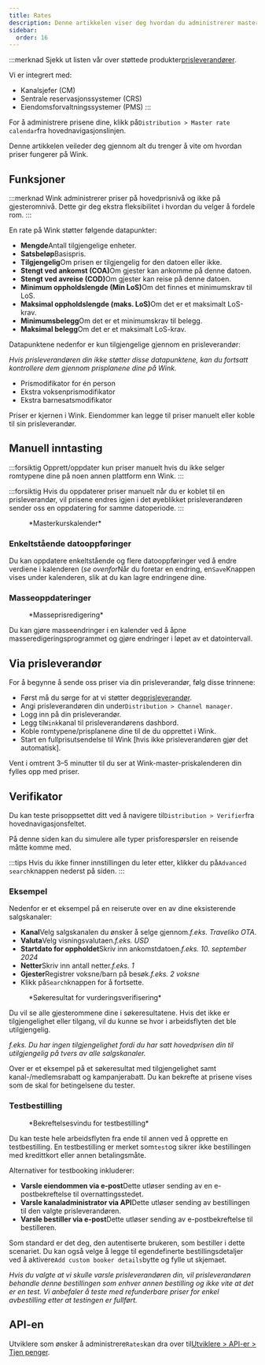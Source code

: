 ```yaml
---
title: Rates
description: Denne artikkelen viser deg hvordan du administrerer masterrater på Wink.
sidebar:
  order: 16
---
```


:::merknad
Sjekk ut listen vår over støttede produkter[prisleverandører](/extranet/rate-providers).

Vi er integrert med:

* Kanalsjefer (CM)
* Sentrale reservasjonssystemer (CRS)
* Eiendomsforvaltningssystemer (PMS)
  :::

For å administrere prisene dine, klikk på`Distribution > Master rate calendar`fra hovednavigasjonslinjen.

Denne artikkelen veileder deg gjennom alt du trenger å vite om hvordan priser fungerer på Wink.

## Funksjoner

:::merknad
Wink administrerer priser på hovedprisnivå og ikke på gjesteromnivå. Dette gir deg ekstra fleksibilitet i hvordan du velger å fordele rom.
:::

En rate på Wink støtter følgende datapunkter:

* **Mengde**Antall tilgjengelige enheter.
* **Satsbeløp**Basispris.
* **Tilgjengelig**Om prisen er tilgjengelig for den datoen eller ikke.
* **Stengt ved ankomst (COA)**&#x4F;m gjester kan ankomme på denne datoen.
* **Stengt ved avreise (COD)**&#x4F;m gjester kan reise på denne datoen.
* **Minimum oppholdslengde (Min LoS)**&#x4F;m det finnes et minimumskrav til LoS.
* **Maksimal oppholdslengde (maks. LoS)**&#x4F;m det er et maksimalt LoS-krav.
* **Minimumsbelegg**Om det er et minimumskrav til belegg.
* **Maksimal belegg**Om det er et maksimalt LoS-krav.

Datapunktene nedenfor er kun tilgjengelige gjennom en prisleverandør:

*Hvis prisleverandøren din ikke støtter disse datapunktene, kan du fortsatt kontrollere dem gjennom prisplanene dine på Wink.*

* Prismodifikator for én person
* Ekstra voksenprismodifikator
* Ekstra barnesatsmodifikator

Priser er kjernen i Wink. Eiendommer kan legge til priser manuelt eller koble til sin prisleverandør.

## Manuell inntasting

:::forsiktig
Opprett/oppdater kun priser manuelt hvis du ikke selger romtypene dine på noen annen plattform enn Wink.
:::

:::forsiktig
Hvis du oppdaterer priser manuelt når du er koblet til en prisleverandør, vil prisene endres igjen i det øyeblikket prisleverandøren sender oss en oppdatering for samme datoperiode.
:::

<figure>
  <CloudinaryImage width="700" height="251" resize="scale" quality="best" alt="Masterkurskalender" src="academy/rate-calendar" errorImage="noimage_opaque_nyrtl0.png" />

  <figcaption>*Masterkurskalender*</figcaption>
</figure>


### Enkeltstående datooppføringer

Du kan oppdatere enkeltstående og flere datooppføringer ved å endre verdiene i kalenderen (*se ovenfor*Når du foretar en endring, en`Save`Knappen vises under kalenderen, slik at du kan lagre endringene dine.

### Masseoppdateringer

<figure>
  <CloudinaryImage width="700" height="267" resize="scale" quality="best" alt="Masseprisredigering" src="academy/bulk-editor" errorImage="noimage_opaque_nyrtl0.png" />

  <figcaption>*Masseprisredigering*</figcaption>
</figure>


Du kan gjøre masseendringer i en kalender ved å åpne masseredigeringsprogrammet og gjøre endringer i løpet av et datointervall.

## Via prisleverandør

For å begynne å sende oss priser via din prisleverandør, følg disse trinnene:

* Først må du sørge for at vi støtter deg[prisleverandør](/extranet/rate-providers).
* Angi prisleverandøren din under`Distribution > Channel manager`.
* Logg inn på din prisleverandør.
* Legg til`Wink`kanal til prisleverandørens dashbord.
* Koble romtypene/prisplanene dine til de du opprettet i Wink.
* Start en fullprisutsendelse til Wink \[hvis ikke prisleverandøren gjør det automatisk].

Vent i omtrent 3–5 minutter til du ser at Wink-master-priskalenderen din fylles opp med priser.

## Verifikator

Du kan teste prisoppsettet ditt ved å navigere til`Distribution > Verifier`fra hovednavigasjonsfeltet.

På denne siden kan du simulere alle typer prisforespørsler en reisende måtte komme med.

:::tips
Hvis du ikke finner innstillingen du leter etter, klikker du på`Advanced search`knappen nederst på siden.
:::

### Eksempel

Nedenfor er et eksempel på en reiserute over en av dine eksisterende salgskanaler:

* **Kanal**Velg salgskanalen du ønsker å selge gjennom.*f.eks. Traveliko OTA*.
* **Valuta**Velg visningsvalutaen.*f.eks. USD*
* **Startdato for oppholdet**Skriv inn ankomstdatoen.*f.eks. 10. september 2024*
* **Netter**Skriv inn antall netter.*f.eks. 1*
* **Gjester**Registrer voksne/barn på besøk.*f.eks. 2 voksne*
* Klikk på`Search`knappen for å fortsette.

<figure>
  <CloudinaryImage width="350" height="501" resize="scale" quality="best" alt="Resultat av vurderingsverifisering" src="academy/rate-verifier" errorImage="noimage_opaque_nyrtl0.png" />

  <figcaption>*Søkeresultat for vurderingsverifisering*</figcaption>
</figure>


Du vil se alle gjesterommene dine i søkeresultatene.
Hvis det ikke er tilgjengelighet eller tilgang, vil du kunne se hvor i arbeidsflyten det ble utilgjengelig.

*f.eks. Du har ingen tilgjengelighet fordi du har satt hovedprisen din til utilgjengelig på tvers av alle salgskanaler.*

Over er et eksempel på et søkeresultat med tilgjengelighet samt kanal-/medlemsrabatt og kampanjerabatt.
Du kan bekrefte at prisene vises som de skal for betingelsene du tester.

### Testbestilling

<figure>
  <CloudinaryImage width="350" height="459" resize="scale" quality="best" alt="Testbestillingsmodus" src="academy/test-booking" errorImage="noimage_opaque_nyrtl0.png" />

  <figcaption>*Bekreftelsesvindu for testbestilling*</figcaption>
</figure>


Du kan teste hele arbeidsflyten fra ende til annen ved å opprette en testbestilling.
En testbestilling er merket som`test`og sikrer ikke bestillingen med kredittkort eller annen betalingsmåte.

Alternativer for testbooking inkluderer:

* **Varsle eiendommen via e-post**Dette utløser sending av en e-postbekreftelse til overnattingsstedet.
* **Varsle kanaladministrator via API**Dette utløser sending av bestillingen til den valgte prisleverandøren.
* **Varsle bestiller via e-post**Dette utløser sending av e-postbekreftelse til bestilleren.

Som standard er det deg, den autentiserte brukeren, som bestiller i dette scenariet. Du kan også velge å legge til egendefinerte bestillingsdetaljer ved å aktivere`Add custom booker details`bytte og fylle ut skjemaet.

*Hvis du valgte at vi skulle varsle prisleverandøren din, vil prisleverandøren behandle denne bestillingen som enhver annen bestilling og ikke vite at det er en test. Vi anbefaler å teste med refunderbare priser for enkel avbestilling etter at testingen er fullført.*

## API-en

Utviklere som ønsker å administrere`Rates`kan dra over til[Utviklere > API-er > Tjen penger](/developers/apis/#monetize-api).

